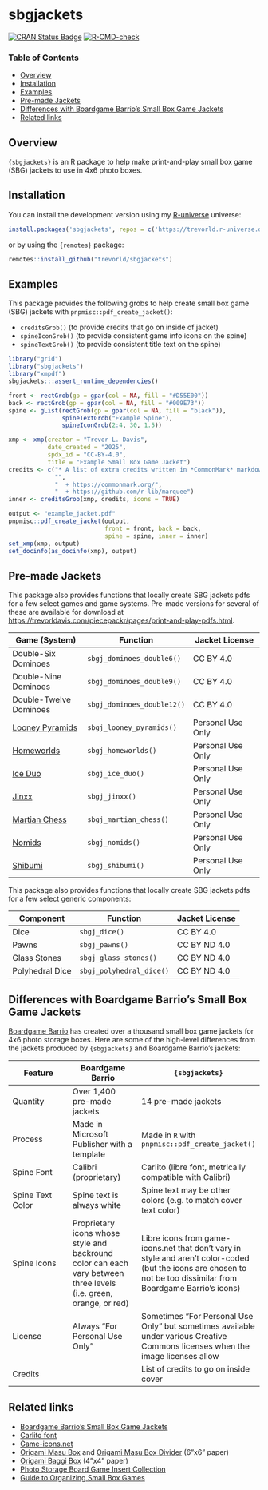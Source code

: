 # sbgjackets

[![CRAN Status Badge](https://www.r-pkg.org/badges/version/sbgjackets)](https://cran.r-project.org/package=sbgjackets)
[![R-CMD-check](https://github.com/trevorld/sbgjackets/actions/workflows/R-CMD-check.yaml/badge.svg?branch=main)](https://github.com/trevorld/sbgjackets/actions)

### Table of Contents

* [Overview](#overview)
* [Installation](#installation)
* [Examples](#examples)
* [Pre-made Jackets](#premade)
* [Differences with Boardgame Barrio's Small Box Game Jackets](#barrio)
* [Related links](#related)

## <a name="overview">Overview</a>

`{sbgjackets}` is an R package to help make print-and-play small box game (SBG) jackets to use in 4x6 photo boxes.

## <a name="installation">Installation</a>

You can install the development version using my [R-universe](https://ropensci.org/r-universe/) universe:

```r
install.packages('sbgjackets', repos = c('https://trevorld.r-universe.dev', 'https://cloud.r-project.org'))
```

or by using the `{remotes}` package:

```r
remotes::install_github("trevorld/sbgjackets")
```

## <a name="examples">Examples</a>

This package provides the following grobs to help create small box game (SBG) jackets with `pnpmisc::pdf_create_jacket()`:

  + `creditsGrob()` (to provide credits that go on inside of jacket)
  + `spineIconGrob()` (to provide consistent game info icons on the spine)
  + `spineTextGrob()` (to provide consistent title text on the spine)

```r
library("grid")
library("sbgjackets")
library("xmpdf")
sbgjackets:::assert_runtime_dependencies()

front <- rectGrob(gp = gpar(col = NA, fill = "#D55E00"))
back <- rectGrob(gp = gpar(col = NA, fill = "#009E73"))
spine <- gList(rectGrob(gp = gpar(col = NA, fill = "black")),
               spineTextGrob("Example Spine"),
               spineIconGrob(2:4, 30, 1.5))

xmp <- xmp(creator = "Trevor L. Davis",
           date_created = "2025",
           spdx_id = "CC-BY-4.0",
           title = "Example Small Box Game Jacket")
credits <- c("* A list of extra credits written in *CommonMark* markdown rendered by `{{marquee}}`",
             "",
             "  + https://commonmark.org/",
             "  + https://github.com/r-lib/marquee")
inner <- creditsGrob(xmp, credits, icons = TRUE)

output <- "example_jacket.pdf"
pnpmisc::pdf_create_jacket(output,
                           front = front, back = back,
                           spine = spine, inner = inner)
set_xmp(xmp, output)
set_docinfo(as_docinfo(xmp), output)
```

## <a name="premade">Pre-made Jackets</a>

This package also provides functions that locally create SBG jackets pdfs for a few select games and game systems.  Pre-made versions for several of these are available for download at <https://trevorldavis.com/piecepackr/pages/print-and-play-pdfs.html>.

| Game (System) | Function | Jacket License |
| --- | --- | --- |
| Double-Six Dominoes | `sbgj_dominoes_double6()` | CC BY 4.0 |
| Double-Nine Dominoes | `sbgj_dominoes_double9()` | CC BY 4.0 |
| Double-Twelve Dominoes | `sbgj_dominoes_double12()` | CC BY 4.0 |
| [Looney Pyramids](https://www.looneylabs.com/pyramids-home) | `sbgj_looney_pyramids()` | Personal Use Only |
| [Homeworlds](https://www.looneylabs.com/games/homeworlds) | `sbgj_homeworlds()` | Personal Use Only |
| [Ice Duo](https://www.looneylabs.com/games/ice-duo) | `sbgj_ice_duo()` | Personal Use Only |
| [Jinxx](https://www.looneylabs.com/games/jinxx) | `sbgj_jinxx()` | Personal Use Only |
| [Martian Chess](https://www.looneylabs.com/games/martian-chess) | `sbgj_martian_chess()` | Personal Use Only |
| [Nomids](https://www.looneylabs.com/games/nomids) | `sbgj_nomids()` | Personal Use Only |
| [Shibumi](https://cambolbro.com/games/shibumi/) | `sbgj_shibumi()` | Personal Use Only |

This package also provides functions that locally create SBG jackets pdfs for a few select generic components:

| Component | Function | Jacket License |
| --- | --- | --- |
| Dice | `sbgj_dice()` | CC BY 4.0 |
| Pawns | `sbgj_pawns()` | CC BY ND 4.0 |
| Glass Stones | `sbgj_glass_stones()` | CC BY ND 4.0 |
| Polyhedral Dice | `sbgj_polyhedral_dice()` | CC BY ND 4.0 |


## <a name="barrio">Differences with Boardgame Barrio's Small Box Game Jackets</a>

[Boardgame Barrio](https://sites.google.com/view/boardgamebarrio) has created over a thousand small box game jackets for 4x6 photo storage boxes.  Here are some of the high-level differences from the jackets produced by `{sbgjackets}` and Boardgame Barrio's jackets:

| Feature | Boardgame Barrio | `{sbgjackets}` |
| --- | --- | --- |
| Quantity | Over 1,400 pre-made jackets | 14 pre-made jackets |
| Process | Made in Microsoft Publisher with a template | Made in `R` with `pnpmisc::pdf_create_jacket()` |
| Spine Font | Calibri (proprietary) | Carlito (libre font, metrically compatible with Calibri) |
| Spine Text Color | Spine text is always white | Spine text may be other colors (e.g. to match cover text color) |
| Spine Icons | Proprietary icons whose style and backround color can each vary between three levels (i.e. green, orange, or red) | Libre icons from game-icons.net that don't vary in style and aren't color-coded (but the icons are chosen to not be too dissimilar from Boardgame Barrio's icons) |
| License | Always "For Personal Use Only" | Sometimes "For Personal Use Only" but sometimes available under various Creative Commons licenses when the image licenses allow |
| Credits | | List of credits to go on inside cover |

## <a name="related">Related links</a>

* [Boardgame Barrio's Small Box Game Jackets](https://sites.google.com/view/boardgamebarrio)
* [Carlito font](https://fonts.google.com/specimen/Carlito)
* [Game-icons.net](https://game-icons.net)
* [Origami Masu Box](https://www.paperkawaii.com/origami-photo-tutorials/masu-box/) and [Origami Masu Box Divider](https://www.paperkawaii.com/origami-photo-tutorials/masu-box-divider/) (6"x6" paper)
* [Origami Baggi Box](http://www.origami-instructions.com/origami-baggi-box.html) (4"x4" paper)
* [Photo Storage Board Game Insert Collection](https://www.reddit.com/r/boardgames/comments/vs6b6q/photo_storage_board_game_insert_collection/)
* [Guide to Organizing Small Box Games](https://web.archive.org/web/20220711005902/https://www.kenkuhn.me/l/guide-to-organizing-small-box-games/)
